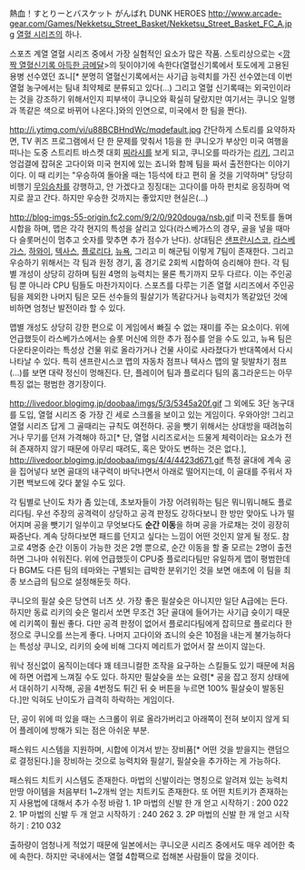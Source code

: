 熱血！すとりーとバスケット がんばれ DUNK HEROES
http://www.arcade-gear.com/Games/Nekketsu_Street_Basket/Nekketsu_Street_Basket_FC_A.jpg
[[열혈 시리즈]]의 하나.

스포츠 계열 열혈 시리즈 중에서 가장 실험적인 요소가 많은 작품. 스토리상으로는 <[[깜짝 열혈신기록 아득한 금메달]]>의 뒷이야기에 속한다(열혈신기록에서 토도에게 고용된 용병 선수였던 죠니[* 분명히 열혈신기록에서는 사기급 능력치를 가진 선수였는데 이번 열혈 농구에서는 팀내 최약체로 분류되고 있다(...) 그리고 열혈 신기록때는 외국인이라는 것을 강조하기 위해서인지 피부색이 쿠니오와 확실히 달랐지만 여기서는 쿠니오 일행과 똑같은 색으로 바뀌어 나온다.]와의 인연으로, 미국에서 한 팀을 짠다). 

http://i.ytimg.com/vi/u88BCBHndWc/mqdefault.jpg
간단하게 스토리를 요약하자면, TV 퀴즈 프로그램에서 단 한 문제를 맞춰서 1등을 한 쿠니오가 부상인 미국 여행을 떠나는 도중 스트리트 바스켓 대회 [[찌라시]]를 보게 되고, 쿠니오를 따라가는 [[리키]], 그리고 엉겁결에 잡혀온 고다이와 미국 현지에 있는 죠니와 함께 팀을 짜서 출전한다는 이야기이다. 이 때 리키는 "우승하여 돌아올 때는 1등석에 타고 편히 올 것을 기약하며" 당당히 비행기 [[무임승차]]를 강행하고, 안 가겠다고 징징대는 고다이를 마하 펀치로 응징하며 억지로 끌고 간다. 하지만 우승한 것까지는 좋았지만 현실은(...) 


http://blog-imgs-55-origin.fc2.com/9/2/0/920douga/nsb.gif
미국 전토를 돌며 시합을 하며, 맵은 각각 현지의 특성을 살리고 있다(라스베가스의 경우, 골을 넣을 때마다 슬롯머신이 멈추고 숫자를 맞추면 추가 점수가 난다). 상대팀은 [[샌프란시스코]], [[라스베가스]], [[하와이]], [[텍사스]], [[플로리다]], [[뉴욕]], 그리고 미 해군팀 이렇게 7팀이 존재한다. 그리고 우승하기 위해서는 각 팀과 원정 경기, 홈 경기로 2회씩 시합하여 승리해야 한다. 각 팀별 개성이 상당히 강하며 팀원 4명의 능력치는 물론 특기까지 모두 다르다. 이는 주인공 팀 뿐 아니라 CPU 팀들도 마찬가지이다. 스포츠를 다루는 기존 열혈 시리즈에서 주인공 팀을 제외한 나머지 팀은 모든 선수들의 필살기가 똑같다거나 능력치가 똑같았던 것에 비하면 엄청난 발전이라 할 수 있다. 

맵별 개성도 상당히 강한 편으로 이 게임에서 빠질 수 없는 재미를 주는 요소이다. 위에 언급했듯이 라스베가스에서는 슬롯 머신에 의한 추가 점수를 얻을 수도 있고, 뉴욕 팀은 다운타운이라는 특성상 건물 위로 올라가거나 건물 사이로 사라졌다가 반대쪽에서 다시 나타날 수 있다. 특히 샌프란시스코 맵의 자동차 점프나 텍사스 맵의 말 뒷발차기 점프(...)를 보면 대략 정신이 멍해진다. 단, 플레이어 팀과 플로리다 팀의 홈그라운드는 아무 특징 없는 평범한 경기장이다. 

http://livedoor.blogimg.jp/doobaa/imgs/5/3/5345a20f.gif
그 외에도 3단 농구대를 도입, 열혈 시리즈 중 가장 긴 세로 스크롤을 보이고 있는 게임이다. 우와아앙! 그리고 열혈 시리즈 답게 그 골때리는 규칙도 여전하다. 공을 뺏기 위해서는 상대방을 때려눕히거나 무기를 던져 가격해야 하고[* 단, 열혈 시리즈로서는 드물게 체력이라는 요소가 전혀 존재하지 않기 때문에 아무리 때려도, 혹은 맞아도 변하는 것은 없다.], 
http://livedoor.blogimg.jp/doobaa/imgs/4/4/4423d671.gif
특정 골대에 계속 공을 집어넣다 보면 골대의 내구력이 바닥나면서 아래로 떨어지는데, 이 골대를 주워서 자기편 백보드에 갖다 붙일 수도 있다. 

각 팀별로 난이도 차가 좀 있는데, 초보자들이 가장 어려워하는 팀은 뭐니뭐니해도 플로리다팀. 우선 주장의 공격력이 상당하고 공격 판정도 강하다보니 한 방만 맞아도 나가 떨어지며 공을 뺏기기 일쑤이고 무엇보다도 '''순간 이동'''을 하며 공을 가로채는 것이 굉장히 짜증난다. 계속 당하다보면 패드를 던지고 싶다는 느낌이 어떤 것인지 알게 될 정도. 참고로 4명중 순간 이동이 가능한 것은 2명 뿐으로, 순간 이동을 할 줄 모르는 2명이 출전하면 그나마 쉬워진다. 위에 언급했듯이 CPU중 플로리다팀만 유일하게 맵이 평범한데다 BGM도 다른 팀의 테마와는 구별되는 급박한 분위기인 것을 보면 애초에 이 팀을 최종 보스급의 팀으로 설정해둔듯 하다. 

쿠니오의 필살 슛은 당연히 너츠 샷. 가장 좋은 필살슛은 아니지만 일단 A급에는 든다. 하지만 동료 리키의 슛은 멀리서 쏘면 무조건 3단 골대에 들어가는 사기급 슛이기 때문에 리키쪽이 훨씬 좋다. 다만 공격 판정이 없어서 플로리다팀에게 잡히므로 플로리다 한정으로 쿠니오를 쓰는게 좋다. 나머지 고다이와 죠니의 슛은 10점을 내는게 불가능하다는 특성상 쿠니오, 리키의 슛에 비해 그다지 메리트가 없어서 잘 쓰이지 않는다.

워낙 정신없이 움직이는데다 꽤 테크니컬한 조작을 요구하는 스킬들도 있기 때문에 처음에 하면 어렵게 느껴질 수도 있다. 하지만 필살슛을 쏘는 요령[* 공을 잡고 정지 상태에서 대쉬하기 시작해, 공을 4번정도 튀긴 뒤 슛 버튼을 누르면 100% 필살슛이 발동된다.]만 익혀도 난이도가 급격히 하락하는 게임이다. 

단, 공이 위에 떠 있을 때는 스크롤이 위로 올라가버리고 아래쪽이 전혀 보이지 않게 되어 플레이에 방해가 되는 점은 아쉬운 부분. 

패스워드 시스템을 지원하며, 시합에 이겨서 받는 장비품[* 어떤 것을 받을지는 랜덤으로 결정된다.]을 장비하는 것으로 능력치와 필살기, 필살슛을 추가하는 게 가능하다.

패스워드 치트키 시스템도 존재한다. 마법의 신발이라는 명칭으로 알려져 있는 능력치 만땅 아이템을 처음부터 1~2개씩 얻는 치트키도 존재한다. 또 어떤 치트키가 존재하는지 사용법에 대해서 추가 수정 바람
1. 1P 마법의 신발 한 개 얻고 시작하기 : 200 022
2. 1P 마법의 신발 두 개 얻고 시작하기 : 240 262
3. 2P 마법의 신발 한 개 얻고 시작하기 : 210 032

출하량이 엄청나게 적었기 때문에 일본에서는 쿠니오쿤 시리즈 중에서도 매우 레어한 축에 속한다. 하지만 국내에서는 열혈 4합팩으로 접해본 사람들이 많을 것이다. 
